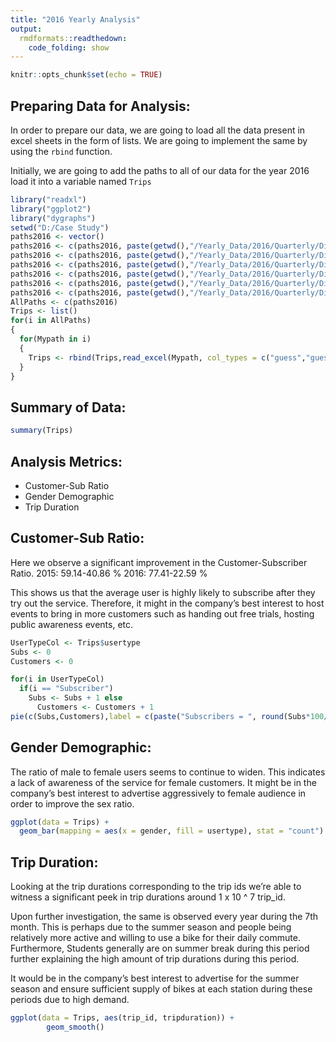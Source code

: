 ```yaml
---
title: "2016 Yearly Analysis"
output: 
  rmdformats::readthedown:
    code_folding: show
---
```


```r
knitr::opts_chunk$set(echo = TRUE)
```

## Preparing Data for Analysis: 


In order to prepare our data, we are going to load all the data present in excel sheets in the form of lists.
We are going to implement the same by using the `rbind` function.

Initially, we are going to add the paths to all of our data for the year 2016 load it into a variable named `Trips`
```r
library("readxl")
library("ggplot2")
library("dygraphs")
setwd("D:/Case Study")
paths2016 <- vector()
paths2016 <- c(paths2016, paste(getwd(),"/Yearly_Data/2016/Quarterly/Divvy_Trips_2016_04.xlsx", sep = ""))
paths2016 <- c(paths2016, paste(getwd(),"/Yearly_Data/2016/Quarterly/Divvy_Trips_2016_05.xlsx", sep = ""))
paths2016 <- c(paths2016, paste(getwd(),"/Yearly_Data/2016/Quarterly/Divvy_Trips_2016_06.xlsx", sep = ""))
paths2016 <- c(paths2016, paste(getwd(),"/Yearly_Data/2016/Quarterly/Divvy_Trips_2016_Q1.xlsx", sep = ""))
paths2016 <- c(paths2016, paste(getwd(),"/Yearly_Data/2016/Quarterly/Divvy_Trips_2016_Q3.xlsx", sep = ""))
paths2016 <- c(paths2016, paste(getwd(),"/Yearly_Data/2016/Quarterly/Divvy_Trips_2016_Q4.xlsx", sep = ""))
AllPaths <- c(paths2016)
Trips <- list()
for(i in AllPaths)
{
  for(Mypath in i)
  { 
    Trips <- rbind(Trips,read_excel(Mypath, col_types = c("guess","guess","guess","guess","guess","guess","guess","guess","guess","guess","guess","numeric")))
  }
}
```

## Summary of Data: 

```r
summary(Trips)
```
## Analysis Metrics: 

* Customer-Sub Ratio
* Gender Demographic
* Trip Duration

## Customer-Sub Ratio:

Here we observe a significant improvement in the Customer-Subscriber Ratio.
2015: 59.14-40.86 %
2016: 77.41-22.59 %

This shows us that the average user is highly likely to subscribe after they try out the service. Therefore, it might in the company's best interest to host events to bring in more customers such as handing out free trials, hosting public awareness events, etc.
```r
UserTypeCol <- Trips$usertype
Subs <- 0
Customers <- 0

for(i in UserTypeCol)
  if(i == "Subscriber")
    Subs <- Subs + 1 else
      Customers <- Customers + 1
pie(c(Subs,Customers),label = c(paste("Subscribers = ", round(Subs*100/(Subs + Customers), 2), "%"), paste("Customers = ", round(Customers*100/(Subs + Customers), 2), "%")))
```

## Gender Demographic:

The ratio of male to female users seems to continue to widen. This indicates a lack of awareness of the service for female customers.
It might be in the company's best interest to advertise aggressively to female audience in order to improve the sex ratio.  
```r
ggplot(data = Trips) +
  geom_bar(mapping = aes(x = gender, fill = usertype), stat = "count")
```

## Trip Duration:

Looking at the trip durations corresponding to the trip ids we're able to witness a significant peek in trip durations around 1 x 10 ^ 7 trip_id.

Upon further investigation, the same is observed every year during the 7th month.
This is perhaps due to the summer season and people being relatively more active and willing to use a bike for their daily commute.
Furthermore, Students generally are on summer break during this period further explaining the high amount of trip durations during this period.

It would be in the company's best interest to advertise for the summer season and ensure sufficient supply of bikes at each station during these periods due to high demand.


```r
ggplot(data = Trips, aes(trip_id, tripduration)) +
        geom_smooth()
```
